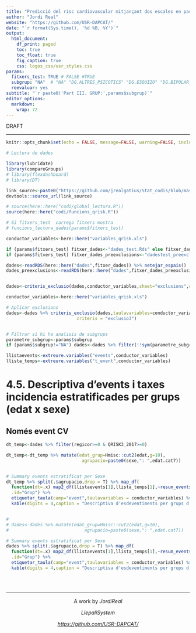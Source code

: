 ```yaml
---
title: "Predicció del risc cardiovascular mitjançant dos escales en pacients  amb trastorn mental sever: estudi de cohorts retrospectiu. Informe III/V"
author: "Jordi Real" 
website: "https://github.com/USR-DAPCAT/"
date: "`r format(Sys.time(), '%d %B, %Y')`" 
output:
  html_document:
    df_print: paged
    toc: true
    toc_float: true
    fig_caption: true
    css: logos_css/usr_styles.css
params:
  fitxers_test: TRUE # FALSE #TRUE
  subgrup: "NA"  # "NA" "DG.ALTRES_PSICOTICS" "DG.ESQUIZO" "DG.BIPOLAR_MANIA" "DG.ALTRES_PSICOTICS"
  reevaluar: yes
subtitle: "`r paste0('Part III. GRUP:',params$subgrup)`"
editor_options: 
  markdown: 
    wrap: 72
---
```




```{=html}
<script>
   $(document).ready(function() {
     $head = $('#header');
     $head.prepend('<img src=\"https://www.idiapjgol.org/images/logo.png\" style=\"float: right ;width: 130px;\"/>')
     $head.prepend('<img src=\"https://avatars2.githubusercontent.com/u/57066591?s=200&v=4\" style=\"text-align: center;margin:auto;width: 80px;\"/>')
   });
</script>
```
::: {.watermark}
DRAFT
:::

------------------------------------------------------------------------


```r

knitr::opts_chunk$set(echo = FALSE, message=FALSE, warning=FALSE, include=T,size="huge")

# Lectura de dades     

library(lubridate)
library(compareGroups)
# library(flexdashboard)
# library(DT)

link_source<-paste0("https://github.com/jrealgatius/Stat_codis/blob/master/funcions_propies.R","?raw=T")
devtools::source_url(link_source)

# source(here::here("codi/global_lectura.R"))
source(here::here("codi/funcions_qrisk.R"))

# Si fitxers_test  carrego fitxers mostra 
# funcions_lectura_dades(params$fitxers_test)

conductor_variables<-here::here("variables_qrisk.xls")


```



```r
if (params$fitxers_test) fitxer_dades<-"dades_test.Rds" else fitxer_dades<-"dades.Rds"
if (params$fitxers_test) fitxer_dades_preexclusions<-"dadestest_preexclusions.Rds" else fitxer_dades_preexclusions<-"dades_preexclusions.Rds"

dades<-readRDS(here::here("dades",fitxer_dades)) %>% netejar_espais()
dades_preexclusions<-readRDS(here::here("dades",fitxer_dades_preexclusions)) %>% netejar_espais()


dades<-criteris_exclusio(dades,conductor_variables,sheet="exclusions",criteris = "exclusio1")

conductor_variables<-here::here("variables_qrisk.xls")

# Aplicar exclusions
dades<-dades %>% criteris_exclusio(dades,taulavariables=conductor_variables,sheet="exclusions",
                           criteris = "exclusio3")


# Filtrar si hi ha analisis de subgrups
parametre_subgrup<-params$subgrup
if (params$subgrup!="NA") dades<-dades %>% filter(!!sym(parametre_subgrup)=="Yes")

```


```r


llistaevents<-extreure.variables("events",conductor_variables)
llista_temps<-extreure.variables("t_event",conductor_variables)

```


# 4.5. Descriptiva d'events i taxes incidencia estratificades per grups (edat x sexe)

## Només event CV 


```r

dt_temp<-dades %>% filter(regicor>=0 & QRISK3_2017>=0)

dt_temp<-dt_temp %>% mutate(edat_grup=Hmisc::cut2(edat,g=10), 
                             agrupacio=paste0(sexe,": ",edat.cat7))


# Summary events estratificat per Sexe
dt_temp %>% split(.$agrupacio,drop = T) %>% map_df(
  function(dt=.x) map2_df(llistaevents[1],llista_temps[1],~resum_events_v3(dt,evento=.x,temps=.y,valorevent=1),.id="event"),
  .id="Grup") %>%
  etiquetar_taula(camp="event",taulavariables = conductor_variables) %>%
  kable(digits = 4,caption = "Descriptiva d'esdeventiments per grups d'edat i sexe") %>% kableExtra::kable_styling()


# 
# dades<-dades %>% mutate(edat_grup=Hmisc::cut2(edat,g=10), 
#                             agrupacio=paste0(sexe,": ",edat.cat7))

# Summary events estratificat per Sexe
dades %>% split(.$agrupacio,drop = T) %>% map_df(
  function(dt=.x) map2_df(llistaevents[1],llista_temps[1],~resum_events_v3(dt,evento=.x,temps=.y,valorevent=1),.id="event"),
  .id="Grup") %>%
  etiquetar_taula(camp="event",taulavariables = conductor_variables) %>%
  kable(digits = 4,caption = "Descriptiva d'esdeventiments per grups d'edat i sexe (Pob TMS)") %>% kableExtra::kable_styling()



```



&nbsp;
<hr />
<p style="text-align: center;">A work by $Jordi Real$ </a></p>
<p style="text-align: center;">$Llepali System$ </a></p>
<p style="text-align: center;"><span style="color: #808080;"><em><https://github.com/USR-DAPCAT/></em></span></p>

